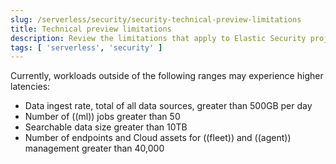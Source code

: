 ```yaml
---
slug: /serverless/security/security-technical-preview-limitations
title: Technical preview limitations
description: Review the limitations that apply to Elastic Security projects in technical preview. 
tags: [ 'serverless', 'security' ]
---
```


Currently, workloads outside of the following ranges may experience higher latencies:

- Data ingest rate, total of all data sources, greater than 500GB per day
- Number of ((ml)) jobs greater than 50
- Searchable data size greater than 10TB
- Number of endpoints and Cloud assets for ((fleet)) and ((agent)) management greater than 40,000
